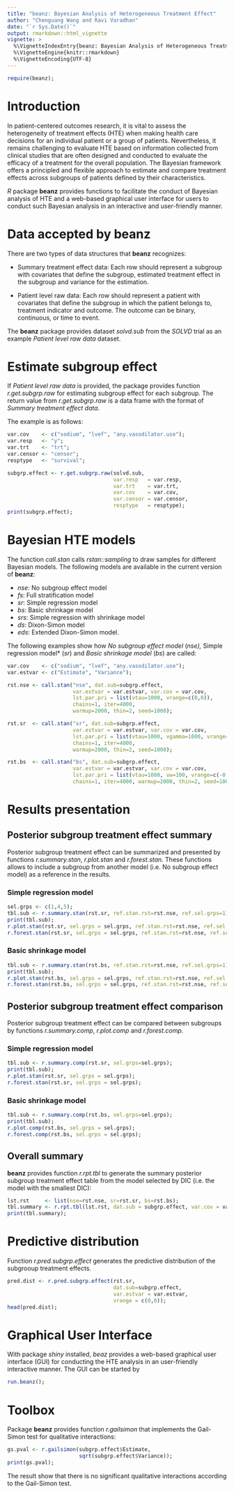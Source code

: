 ```yaml
---
title: "beanz: Bayesian Analysis of Heterogeneous Treatment Effect"
author: "Chenguang Wang and Ravi Varadhan"
date: "`r Sys.Date()`"
output: rmarkdown::html_vignette
vignette: >
  %\VignetteIndexEntry{beanz: Bayesian Analysis of Heterogeneous Treatment Effect}
  %\VignetteEngine{knitr::rmarkdown}
  %\VignetteEncoding{UTF-8}
---
```


```r
require(beanz);
```

# Introduction

In patient-centered outcomes research, it is vital to assess the heterogeneity
of treatment effects (HTE) when making health care decisions for an individual
patient or a group of patients. Nevertheless, it remains challenging to evaluate
HTE based on information collected from clinical studies that are often designed
and conducted to evaluate the efficacy of a treatment for the overall
population. The Bayesian framework offers a principled and flexible approach to
estimate and compare treatment effects across subgroups of patients defined by
their characteristics.

*R* package **beanz** provides functions to facilitate the conduct of Bayesian
analysis of HTE and a web-based graphical user interface for users to conduct
such Bayesian analysis in an interactive and user-friendly manner.

# Data accepted by **beanz**

There are two types of data structures that **beanz** recognizes:

- Summary treatment effect data: Each row should represent a subgroup with
covariates that define the subgroup, estimated treatment effect in the subgroup
and variance for the estimation.

- Patient level raw data: Each row should represent a patient with covariates
that define the subgroup in which the patient belongs to, treatment indicator
and outcome. The outcome can be binary, continuous, or time to event.

The **beanz** package provides dataset *solvd.sub* from the *SOLVD* trial as an
example *Patient level raw data* dataset.

# Estimate subgroup effect

If *Patient level raw data* is provided, the package provides function
*r.get.subgrp.raw* for estimating subgroup effect for each subgroup. The return
value from *r.get.subgrp.raw* is a data frame with the format of *Summary
treatment effect data*.

The example is as follows:

```r

var.cov    <- c("sodium", "lvef", "any.vasodilator.use");
var.resp   <- "y";
var.trt    <- "trt";
var.censor <- "censor";
resptype   <- "survival";

subgrp.effect <- r.get.subgrp.raw(solvd.sub,
                                  var.resp   = var.resp,
                                  var.trt    = var.trt,
                                  var.cov    = var.cov,
                                  var.censor = var.censor,
                                  resptype   = resptype);
print(subgrp.effect);

```

# Bayesian HTE models

The function *call.stan* calls *rstan::sampling* to draw samples for different
Bayesian models. The following models are available in the current version of
**beanz**:

- *nse*: No subgroup effect model
- *fs*: Full stratification model
- *sr*: Simple regression model
- *bs*: Basic shrinkage model
- *srs*: Simple regression with shrinkage model
- *ds*: Dixon-Simon model
- *eds*: Extended Dixon-Simon model.


The following examples show how *No subgroup effect model* (*nse),
*Simple regression model* (*sr*) and *Basic shrinkage model* (*bs*) are called:

```r

var.cov    <- c("sodium", "lvef", "any.vasodilator.use");
var.estvar <- c("Estimate", "Variance");

rst.nse <- call.stan("nse", dat.sub=subgrp.effect,
                     var.estvar = var.estvar, var.cov = var.cov,
                     lst.par.pri = list(vtau=1000, vrange=c(0,0)),
                     chains=1, iter=4000,
                     warmup=2000, thin=2, seed=1000);

rst.sr  <- call.stan("sr", dat.sub=subgrp.effect,
                     var.estvar = var.estvar, var.cov = var.cov,
                     lst.par.pri = list(vtau=1000, vgamma=1000, vrange=c(0,0)),
                     chains=1, iter=4000,
                     warmup=2000, thin=2, seed=1000);

rst.bs  <- call.stan("bs", dat.sub=subgrp.effect,
                     var.estvar = var.estvar, var.cov = var.cov,
                     lst.par.pri = list(vtau=1000, vw=100, vrange=c(-0.1,0.1)),
                     chains=1, iter=4000, warmup=2000, thin=2, seed=1000);

```

# Results presentation

## Posterior subgroup treatment effect summary

Posterior subgroup treatment effect can be summarized and presented by functions
*r.summary.stan*, *r.plot.stan* and *r.forest.stan*. These functions allows to
include a subgroup from another model (i.e. No subgroup effect model) as a
reference in the results.

### Simple regression model
```r
sel.grps <- c(1,4,5);
tbl.sub <- r.summary.stan(rst.sr, ref.stan.rst=rst.nse, ref.sel.grps=1);
print(tbl.sub);
r.plot.stan(rst.sr, sel.grps = sel.grps, ref.stan.rst=rst.nse, ref.sel.grps=1);
r.forest.stan(rst.sr, sel.grps = sel.grps, ref.stan.rst=rst.nse, ref.sel.grps=1);
```

### Basic shrinkage model
```r
tbl.sub <- r.summary.stan(rst.bs, ref.stan.rst=rst.nse, ref.sel.grps=1);
print(tbl.sub);
r.plot.stan(rst.bs, sel.grps = sel.grps, ref.stan.rst=rst.nse, ref.sel.grps=1);
r.forest.stan(rst.bs, sel.grps = sel.grps, ref.stan.rst=rst.nse, ref.sel.grps=1);
```

## Posterior subgroup treatment effect comparison

Posterior subgroup treatment effect can be compared between subgroups by functions
*r.summary.comp*, *r.plot.comp* and *r.forest.comp*.

### Simple regression model
```r
tbl.sub <- r.summary.comp(rst.sr, sel.grps=sel.grps);
print(tbl.sub);
r.plot.stan(rst.sr, sel.grps = sel.grps);
r.forest.stan(rst.sr, sel.grps = sel.grps);
```

### Basic shrinkage model
```r
tbl.sub <- r.summary.comp(rst.bs, sel.grps=sel.grps);
print(tbl.sub);
r.plot.comp(rst.bs, sel.grps = sel.grps);
r.forest.comp(rst.bs, sel.grps = sel.grps);
```

## Overall summary
**beanz** provides function *r.rpt.tbl* to generate the summary posterior
subgroup treatment effect table from the model selected by DIC (i.e. the model
with the smallest DIC):

```r
lst.rst     <- list(nse=rst.nse, sr=rst.sr, bs=rst.bs);
tbl.summary <- r.rpt.tbl(lst.rst, dat.sub = subgrp.effect, var.cov = var.cov);
print(tbl.summary);
```

# Predictive distribution

Function *r.pred.subgrp.effect* generates the predictive distribution of the
subgrooup treatment effects.

```r
pred.dist <- r.pred.subgrp.effect(rst.sr,
                                  dat.sub=subgrp.effect,
                                  var.estvar = var.estvar,
                                  vrange = c(0,0));
head(pred.dist);
```


# Graphical User Interface

With package *shiny* installed, *beaz* provides a web-based graphical user
interface (GUI) for conducting the HTE analysis in an user-friendly interactive
manner. The GUI can be started by

```r
run.beanz();
```

# Toolbox

Package **beanz** provides function *r.gailsimon* that implements the Gail-Simon
test for qualitative interactions:

```r
gs.pval <- r.gailsimon(subgrp.effect$Estimate,
                       sqrt(subgrp.effect$Variance));
print(gs.pval);
```

The result show that there is no significant qualitative interactions according
to the Gail-Simon test.
